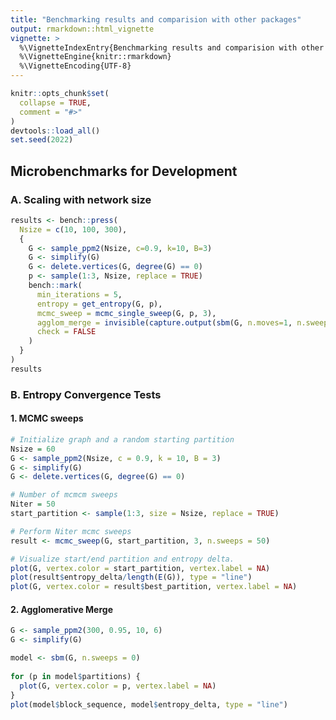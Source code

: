 ```yaml
---
title: "Benchmarking results and comparision with other packages"
output: rmarkdown::html_vignette
vignette: >
  %\VignetteIndexEntry{Benchmarking results and comparision with other packages}
  %\VignetteEngine{knitr::rmarkdown}
  %\VignetteEncoding{UTF-8}
---
```


```r
knitr::opts_chunk$set(
  collapse = TRUE,
  comment = "#>"
)
devtools::load_all()
set.seed(2022)
```


## Microbenchmarks for Development

### A. Scaling with network size

```r
results <- bench::press(
  Nsize = c(10, 100, 300),
  {
    G <- sample_ppm2(Nsize, c=0.9, k=10, B=3)
    G <- simplify(G)
    G <- delete.vertices(G, degree(G) == 0)
    p <- sample(1:3, Nsize, replace = TRUE)
    bench::mark(
      min_iterations = 5,
      entropy = get_entropy(G, p),
      mcmc_sweep = mcmc_single_sweep(G, p, 3),
      agglom_merge = invisible(capture.output(sbm(G, n.moves=1, n.sweeps=0))),
      check = FALSE
    )
  }
)
results
```



### B. Entropy Convergence Tests

#### 1. MCMC sweeps

```r
# Initialize graph and a random starting partition
Nsize = 60
G <- sample_ppm2(Nsize, c = 0.9, k = 10, B = 3)
G <- simplify(G)
G <- delete.vertices(G, degree(G) == 0)

# Number of mcmcm sweeps
Niter = 50
start_partition <- sample(1:3, size = Nsize, replace = TRUE)

# Perform Niter mcmc sweeps
result <- mcmc_sweep(G, start_partition, 3, n.sweeps = 50)

# Visualize start/end partition and entropy delta.
plot(G, vertex.color = start_partition, vertex.label = NA)
plot(result$entropy_delta/length(E(G)), type = "line")
plot(G, vertex.color = result$best_partition, vertex.label = NA)
```


#### 2. Agglomerative Merge

```r
G <- sample_ppm2(300, 0.95, 10, 6)
G <- simplify(G)

model <- sbm(G, n.sweeps = 0)
 
for (p in model$partitions) {
  plot(G, vertex.color = p, vertex.label = NA)
}
plot(model$block_sequence, model$entropy_delta, type = "line")
```
